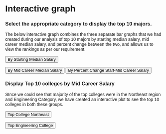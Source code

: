 # Interactive graph

```{=html}
<style>
  * {
    font-family: sans-serif;
  }
</style>
```
<div>

<h3>Select the appropriate category to display the top 10 majors.</h3>
<p> The below interactive graph combines the three separate bar graphs that we had created during our analysis of top 10 majors by starting median salary, mid career median salary, and percent change between the two, and allows us to view the rankings as per our requirement.</p>

<button onclick="updateData('Starting Career Salary')">By Starting Median Salary</button> <button onclick="updateData('Mid Career Salary')">By Mid Career Median Salary</button> <button onclick="updateData('%change Starting-Mid Career Salary')">By Percent Change Start-Mid Career Salary</button>

</div>

::: {#plot}
:::


<div>

<h3>Display Top 10 colleges by Mid Career Salary</h3>
<p>SInce we could see that majority of the top colleges were in the Northeast region and Engineering Category, we have created an interactive plot to see the top 10 colleges in both these groups.</p>

<button onclick="updateData2('Top College Northeast')">Top College Northeast</button> <button onclick="updateData2('Top Engineering College')">Top Engineering College</button>

</div>

::: {#plot2}
:::



```{=html}
<script src="https://cdn.jsdelivr.net/npm/d3@7"></script>
```
```{=html}
<script src="scripts/myscript.js"></script>
```
